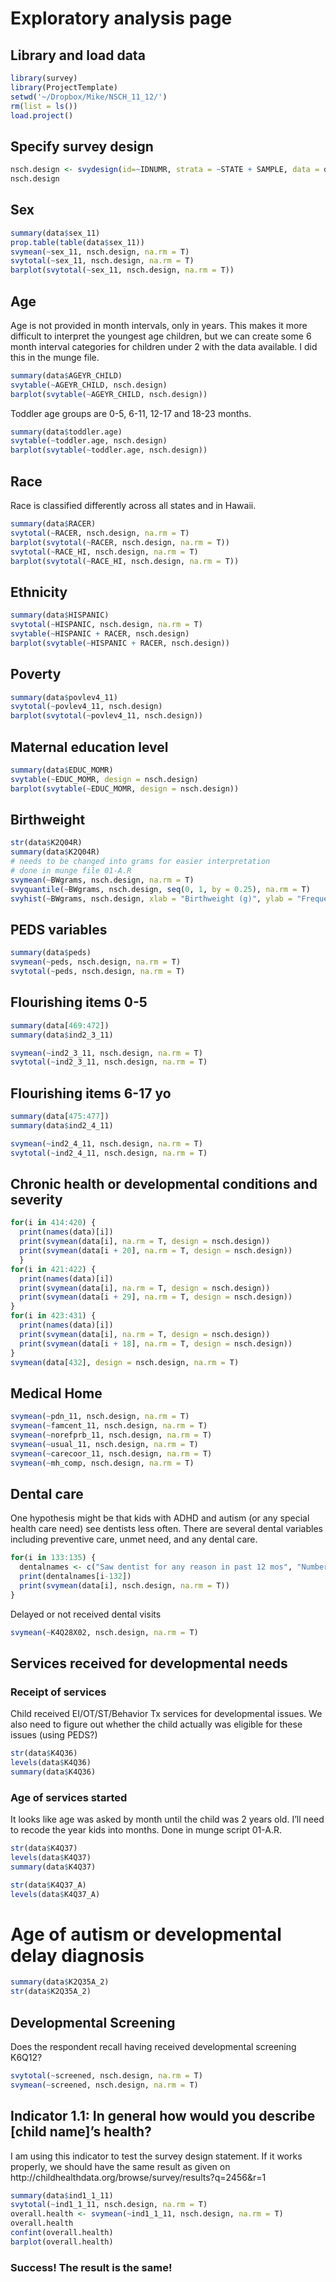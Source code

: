 Exploratory analysis page
========================================================

Library and load data
---
```r
library(survey)
library(ProjectTemplate)
setwd('~/Dropbox/Mike/NSCH_11_12/')
rm(list = ls())
load.project()
```

Specify survey design
---
```r
nsch.design <- svydesign(id=~IDNUMR, strata = ~STATE + SAMPLE, data = data, weights = ~NSCHWT)
nsch.design
```

Sex
----
```r
summary(data$sex_11)
prop.table(table(data$sex_11))
svymean(~sex_11, nsch.design, na.rm = T)
svytotal(~sex_11, nsch.design, na.rm = T)
barplot(svytotal(~sex_11, nsch.design, na.rm = T))
```

Age
----
Age is not provided in month intervals, only in years. This makes it more difficult to interpret the youngest age children, but we can create some 6 month interval categories for children under 2 with the data available. I did this in the munge file.
```r
summary(data$AGEYR_CHILD)
svytable(~AGEYR_CHILD, nsch.design)
barplot(svytable(~AGEYR_CHILD, nsch.design))
```

Toddler age groups are 0-5, 6-11, 12-17 and 18-23 months.

```r
summary(data$toddler.age)
svytable(~toddler.age, nsch.design)
barplot(svytable(~toddler.age, nsch.design))
```

Race
------
Race is classified differently across all states and in Hawaii.
```r
summary(data$RACER)
svytotal(~RACER, nsch.design, na.rm = T)
barplot(svytotal(~RACER, nsch.design, na.rm = T))
svytotal(~RACE_HI, nsch.design, na.rm = T)
barplot(svytotal(~RACE_HI, nsch.design, na.rm = T))
```

Ethnicity
----
```r
summary(data$HISPANIC)
svytotal(~HISPANIC, nsch.design, na.rm = T)
svytable(~HISPANIC + RACER, nsch.design)
barplot(svytable(~HISPANIC + RACER, nsch.design))
```

Poverty
-----
```r
summary(data$povlev4_11)
svytotal(~povlev4_11, nsch.design)
barplot(svytotal(~povlev4_11, nsch.design))
```

Maternal education level
-----
```r
summary(data$EDUC_MOMR)
svytable(~EDUC_MOMR, design = nsch.design)
barplot(svytable(~EDUC_MOMR, design = nsch.design))
```


Birthweight
----
```r
str(data$K2Q04R)
summary(data$K2Q04R)
# needs to be changed into grams for easier interpretation
# done in munge file 01-A.R
svymean(~BWgrams, nsch.design, na.rm = T)
svyquantile(~BWgrams, nsch.design, seq(0, 1, by = 0.25), na.rm = T)
svyhist(~BWgrams, nsch.design, xlab = "Birthweight (g)", ylab = "Frequency", main = "NSCH 2011-2012 Birthweight")
```


PEDS variables
----
```r
summary(data$peds)
svymean(~peds, nsch.design, na.rm = T)
svytotal(~peds, nsch.design, na.rm = T)
```

Flourishing items 0-5
----
```r
summary(data[469:472])
summary(data$ind2_3_11)

svymean(~ind2_3_11, nsch.design, na.rm = T)
svytotal(~ind2_3_11, nsch.design, na.rm = T)
```


Flourishing items 6-17 yo
----
```r
summary(data[475:477])
summary(data$ind2_4_11)

svymean(~ind2_4_11, nsch.design, na.rm = T)
svytotal(~ind2_4_11, nsch.design, na.rm = T)
```

Chronic health or developmental conditions and severity
----
```r
for(i in 414:420) {
  print(names(data)[i])
  print(svymean(data[i], na.rm = T, design = nsch.design))
  print(svymean(data[i + 20], na.rm = T, design = nsch.design))
  }
for(i in 421:422) {
  print(names(data)[i])
  print(svymean(data[i], na.rm = T, design = nsch.design))
  print(svymean(data[i + 29], na.rm = T, design = nsch.design))
}
for(i in 423:431) {
  print(names(data)[i])
  print(svymean(data[i], na.rm = T, design = nsch.design))
  print(svymean(data[i + 18], na.rm = T, design = nsch.design))
}
svymean(data[432], design = nsch.design, na.rm = T)
```

Medical Home
----
```r
svymean(~pdn_11, nsch.design, na.rm = T)
svymean(~famcent_11, nsch.design, na.rm = T)
svymean(~norefprb_11, nsch.design, na.rm = T)
svymean(~usual_11, nsch.design, na.rm = T)
svymean(~carecoor_11, nsch.design, na.rm = T)
svymean(~mh_comp, nsch.design, na.rm = T)
```

Dental care
----
One hypothesis might be that kids with ADHD and autism (or any special health care need) see dentists less often. There are several dental variables including preventive care, unmet need, and any dental care.  

```r
for(i in 133:135) {
  dentalnames <- c("Saw dentist for any reason in past 12 mos", "Number of preventive dental visits in past 12 mos", "Had a toothache, decayed teeth or unfilled cavity in past 12 mos")
  print(dentalnames[i-132])
  print(svymean(data[i], nsch.design, na.rm = T))
}
```

Delayed or not received dental visits
```r
svymean(~K4Q28X02, nsch.design, na.rm = T)
```

Services received for developmental needs
------
### Receipt of services  
Child received EI/OT/ST/Behavior Tx services for developmental issues. We also need to figure out whether the child actually was eligible for these issues (using PEDS?)
```r
str(data$K4Q36)
levels(data$K4Q36)
summary(data$K4Q36)
```

### Age of services started  
It looks like age was asked by month until the child was 2 years old. I'll need to recode the year kids into months. Done in munge script 01-A.R.
```r
str(data$K4Q37)
levels(data$K4Q37)
summary(data$K4Q37)

str(data$K4Q37_A)
levels(data$K4Q37_A)
```

# Age of autism or developmental delay diagnosis
```r


summary(data$K2Q35A_2)
str(data$K2Q35A_2)

```

Developmental Screening
----
Does the respondent recall having received developmental screening K6Q12?
```r
svytotal(~screened, nsch.design, na.rm = T)
svymean(~screened, nsch.design, na.rm = T)
```


Indicator 1.1: In general how would you describe [child name]'s health?
----
I am using this indicator to test the survey design statement. If it works properly, we should have the same result as given on http://childhealthdata.org/browse/survey/results?q=2456&r=1

```r
summary(data$ind1_1_11)
svytotal(~ind1_1_11, nsch.design, na.rm = T)
overall.health <- svymean(~ind1_1_11, nsch.design, na.rm = T)
overall.health
confint(overall.health)
barplot(overall.health)
```
### Success! The result is the same!